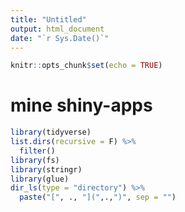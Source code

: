 ```yaml
---
title: "Untitled"
output: html_document
date: "`r Sys.Date()`"
---
```


```r
knitr::opts_chunk$set(echo = TRUE)
```
# mine shiny-apps

```r
library(tidyverse)
list.dirs(recursive = F) %>% 
  filter()
library(fs)
library(stringr)
library(glue)
dir_ls(type = "directory") %>% 
  paste("[", ., "](",.,")", sep = "")


```

